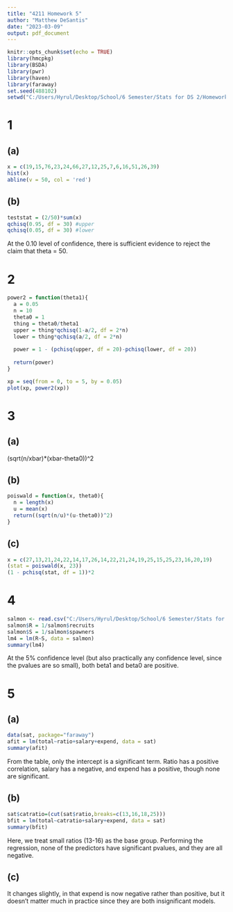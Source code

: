 ---
title: "4211 Homework 5"
author: "Matthew DeSantis"
date: "2023-03-09"
output: pdf_document
---

```{r setup, include=FALSE}
knitr::opts_chunk$set(echo = TRUE)
library(hmcpkg)
library(BSDA)
library(pwr)
library(haven)
library(faraway)
set.seed(488102)
setwd("C:/Users/Hyrul/Desktop/School/6 Semester/Stats for DS 2/Homework/HW5")
```

# 1

## (a)
```{r 1a}
x = c(19,15,76,23,24,66,27,12,25,7,6,16,51,26,39)
hist(x)
abline(v = 50, col = 'red')
```
## (b)
```{r 1b}
teststat = (2/50)*sum(x)
qchisq(0.95, df = 30) #upper
qchisq(0.05, df = 30) #lower
```
At the 0.10 level of confidence, there is sufficient evidence to reject the claim that theta = 50.

\newpage
# 2
```{r}
power2 = function(theta1){
  a = 0.05
  n = 10
  theta0 = 1
  thing = theta0/theta1  
  upper = thing*qchisq(1-a/2, df = 2*n)
  lower = thing*qchisq(a/2, df = 2*n)
  
  power = 1 - (pchisq(upper, df = 20)-pchisq(lower, df = 20))
  
  return(power)
}

xp = seq(from = 0, to = 5, by = 0.05)
plot(xp, power2(xp))
```

\newpage
# 3

## (a)
(sqrt(n/xbar)*(xbar-theta0))^2

## (b)
```{r 3b}
poiswald = function(x, theta0){
  n = length(x)
  u = mean(x)
  return((sqrt(n/u)*(u-theta0))^2)
}
```

## (c)
```{r 3c}
x = c(27,13,21,24,22,14,17,26,14,22,21,24,19,25,15,25,23,16,20,19)
(stat = poiswald(x, 23))
(1 - pchisq(stat, df = 1))*2
```

\newpage
# 4
```{r 4}
salmon <- read.csv("C:/Users/Hyrul/Desktop/School/6 Semester/Stats for DS 2/Homework/HW5/salmon.dat", sep="")
salmon$R = 1/salmon$recruits
salmon$S = 1/salmon$spawners
lm4 = lm(R~S, data = salmon)
summary(lm4)
```
At the 5% confidence level (but also practically any confidence level, since the pvalues are so small), both beta1 and beta0 are positive.

\newpage
# 5

## (a)
```{r 5a}
data(sat, package="faraway")
afit = lm(total~ratio+salary+expend, data = sat)
summary(afit)
```
From the table, only the intercept is a significant term. Ratio has a positive correlation, salary has a negative, and expend has a positive, though none are significant.

## (b)
```{r 5b}
sat$catratio=(cut(sat$ratio,breaks=c(13,16,18,25)))
bfit = lm(total~catratio+salary+expend, data = sat)
summary(bfit)
```
Here, we treat small ratios (13-16) as the base group. Performing the regression, none of the predictors have significant pvalues, and they are all negative.

## (c)
It changes slightly, in that expend is now negative rather than positive, but it doesn't matter much in practice since they are both insignificant models.